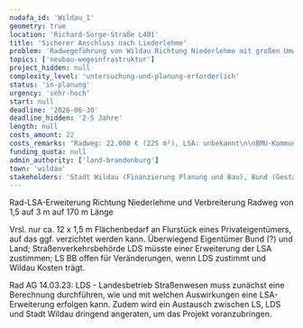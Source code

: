 ```yaml
---
nudafa_id: 'Wildau_1'
geometry: true
location: 'Richard-Sorge-Straße L401'
title: 'Sicherer Anschluss nach Liederlehme'
problem: 'Radwegeführung von Wildau Richtung Niederlehme mit großen Umwegen und zweimaliger Kreuzung der vielbefahrenenen L401/L30 (unattraktiv und gefährlich: verzeichnete Unfälle)'
topics: ['neubau-wegeinfrastruktur']
project_hidden: null
complexity_level: 'untersuchung-und-planung-erforderlich'
status: 'in-planung'
urgency: 'sehr-hoch'
start: null
deadline: '2026-06-30'
deadline_hidden: '2-5 Jahre'
length: null
costs_amount: 22
costs_remarks: "Radweg: 22.000 € (225 m²), LSA: unbekannt\n\nBMU-Kommunalrichtlinie (65 %)"
funding_quota: null
admin_authority: ['land-brandenburg']
town: 'wildau'
stakeholders: 'Stadt Wildau (Finanzierung Planung und Bau), Bund (Gestattungsvertrag Flächennutzung), Land (Gestattungsvertrag Flächennutzung), Privateigentümer (Gestattungsvertrag Flächennutzung oder Ankauf)'
---
```


Rad-LSA-Erweiterung Richtung Niederlehme und Verbreiterung Radweg von 1,5 auf 3 m auf 170 m Länge

Vrsl. nur ca. 12 x 1,5 m Flächenbedarf an Flurstück eines Privateigentümers, auf das ggf. verzichtet werden kann. Überwiegend Eigentümer Bund (?) und Land; Straßenverkehrsbehörde LDS müsste einer Erweiterung der LSA zustimmen; LS BB offen für Veränderungen, wenn LDS zustimmt und Wildau Kosten trägt.

Rad AG 14.03.23: LDS - Landesbetrieb Straßenwesen muss zunächst eine Berechnung durchführen, wie und mit welchen Auswirkungen eine LSA-Erweiterung erfolgen kann. Zudem wird ein Austausch zwischen LS, LDS und Stadt Wildau dringend angeraten, um das Projekt voranzubringen.
